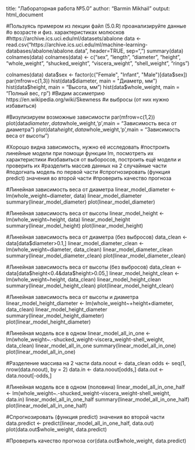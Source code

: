 title: "Лабораторная работа №5.0"
author: "Barmin Mikhail"
output: html_document

#Пользуясь примером из лекции файл (5.0.R) проанализируйте данные
#о возрасте и физ. характеристиках молюсков
#https://archive.ics.uci.edu/ml/datasets/abalone
data <- read.csv("https://archive.ics.uci.edu/ml/machine-learning-databases/abalone/abalone.data", header=TRUE, sep=",")
summary(data)
colnames(data)
colnames(data) <- c("sex", "length", "diameter", "height", 
                "whole_weight", "shucked_weight",
                "viscera_weight", "shell_weight", "rings")


colnames(data)
data$sex <- factor(c("Female", "Infant", "Male")[data$sex])
par(mfrow=c(1,3)) 
hist(data$diameter, main = "Диаметр, мм")
hist(data$height, main = "Высота, мм")
hist(data$whole_weight, main = "Полный вес, гр")
#Видим ассиметрию https://en.wikipedia.org/wiki/Skewness
#и выбросы (от них нужно избавиться)



#Визулизируем возможные зависимости
par(mfrow=c(1,2)) 
plot(data$diameter, data$whole_weight,'p',main = "Зависимость веса от диаметра")
plot(data$height, data$whole_weight,'p',main = "Зависимость веса от высоты")


#Хорошо видна зависимость, нужно её исследовать
#построить линейные модели при помощи функции lm, посмотреть их характеристики
#избавиться от выборосов, построить ещё модели и проверить их
#разделить массив данных на 2 случайные части
#подогнать модель по первой части
#спрогнозировать (функция predict) значения во второй части
#проверить качество прогноза



#Линейная зависимость веса от диаметра
linear_model_diameter <- lm(whole_weight~diameter, data)
linear_model_diameter
summary(linear_model_diameter)
plot(linear_model_diameter)

#Линейная зависимость веса от высоты
linear_model_height <- lm(whole_weight~height, data)
linear_model_height
summary(linear_model_height)
plot(linear_model_height)



#Линейная зависимость веса от диаметра (без выбросов)
data_clean <- data[data$diameter>0.1,]
linear_model_diameter_clean <- lm(whole_weight~diameter, data_clean)
linear_model_diameter_clean
summary(linear_model_diameter_clean)
plot(linear_model_diameter_clean)

#Линейная зависимость веса от высоты (без выбросов)
data_clean <- data[data$height<0.4&data$height>0.05,]
linear_model_height_clean <- lm(whole_weight~height, data_clean)
linear_model_height_clean
summary(linear_model_height_clean)
plot(linear_model_height_clean)

#Линейная зависимость веса от высоты и диаметра
linear_model_height_diameter <- lm(whole_weight~+height+diameter, data_clean)
linear_model_height_diameter
summary(linear_model_height_diameter)
plot(linear_model_height_diameter)

#Линейная модель все в одном
linear_model_all_in_one <- lm(whole_weight~.-shucked_weight-viscera_weight-shell_weight, data_clean)
linear_model_all_in_one
summary(linear_model_all_in_one)
plot(linear_model_all_in_one)



#Разделение массива на 2 части
data.noout <- data_clean
odds <- seq(1, nrow(data.noout), by = 2)
data.in <- data.noout[odds,]
data.out <- data.noout[-odds,]

#Линейная модель все в одном (половина)
linear_model_all_in_one_half <- lm(whole_weight~.-shucked_weight-viscera_weight-shell_weight, data.in)
linear_model_all_in_one_half
summary(linear_model_all_in_one_half)
plot(linear_model_all_in_one_half)



#Спрогнозировать (функция predict) значения во второй части
data.predict <- predict(linear_model_all_in_one_half, data.out)
plot(data.out$whole_weight, data.predict)

#Проверить качество прогноза
cor(data.out$whole_weight, data.predict)